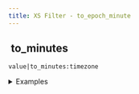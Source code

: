 ```yaml
---
title: XS Filter - to_epoch_minute
---
```


## <img src="../assets/docuBadge (11).png" alt="" data-size="line" /> to\_minutes <a href="#xs-to_epoch_minute" id="xs-to_epoch_minute"></a>

`value|to_minutes:timezone`

<details>

<summary>Examples</summary>

```javascript
"2024-01-01"|to_minutes:"UTC"    // Returns minutes since Unix epoch
"now"|to_minutes:"UTC"           // Returns current minutes since Unix epoch
```

</details>
